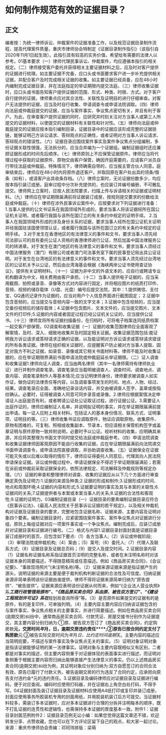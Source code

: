 # 如何制作规范有效的证据目录？
## 正文
编者按：为统一律师诉讼、仲裁案件的证据准备工作，以及规范证据目录制作流程，提高代理案件质量，重庆市律师协会特制定《证据目录制作指引》（该指引自2020年11月1日起生效）。此指引具有较高的实务价值，希望给有需要的法律人以参考。01基本要求（一）律师代理民事诉讼、仲裁案件，均应遵循本指引的相关规定。（二）律师接受客户委托并获得相关主要证据材料之后，应及时对客户提供的证据进行梳理。如主要证据不完备，应口头或书面要求客户进一步补充提供相关证据，并配合客户及时完成相关证据的收集。如主要证据已经具备，应在48小时内编制完成证据目录，并在法庭指定的举证期限内提交法庭。（三）律师收集证据时，应口头或书面告知客户提供证据的范围、形式、种类、时限、方式。对于客户自行提供的证据，律师重点应对其合法性、关联性及证明目的进行仔细审查。对客户无法提供的证据，应当及时自行收集、申请调查令或申请法院调取。（四）律师向法庭或仲裁庭提交的证据，应当与案件事实、争议焦点密切有关，并且有利于客户。为此，在审查客户提供证据的同时，应研究并时刻关注对方当事人或第三人所提交的证据材料，以使提交的证据材料有关联性和针对性。（五）律师向法庭或仲裁庭提交的证据应按本指引编制目录，证据目录中的证据应该形成完整的证据锁链，能够证明己方诉讼请求、答辩观点的正确性，或者证明对方当事人诉讼请求、答辩观点的错误性。（六）证据目录应围绕案件事实及案件争议焦点分组编制，多份证据关联性很强，无法拆分的，应当合并编为一个证据组。编制证据组时还应兼顾证据形成的时间先后顺序。（七）律师原则上不应保管证据原件。律师应当将代理过程中获取的证据原件、原物交由客户保管，确因开庭需要的，应请客户派员自行带往法庭或仲裁庭。特殊情况下，律师确需自带的，应当报主管合伙人同意。庭审结束后，律师应在48小时内将原件退还客户，并取回原在客户处出具的领条/借条（如有），或请客户出具收条存档。（八）律师立案时，无论证据份数多少，均应按本指引装订成册。庭审过程中分次补充提供的，也应装订并编号编册，不可散乱提交。律师网上立案时，应按人民法院要求，扫描上传与诉请相关的证据或证明材料。（九）律师应在举证期限届满前将证据装订成册，按规则提交要求的份数给法庭或仲裁庭。（十）律师在涉外民事诉讼案件中，应按要求对下列证据进行准备：1.当事人提供的公文书证系在我国领域外形成的，要求当事人将该证据经所在国公证机关证明，或者履行我国与该所在国订立的有关条约中规定的证明手续。 2.当事人在我国领域外形成的涉及身份关系的证据，要求当事人经所在国公证机关证明并经我国驻该国使领馆认证，或者履行我国与该所在国订立的有关条约中规定的证明手续。 3.对于发生在香港地区的有法律意义的事件和文书，要求当事人须先经司法部认可的具有委托公证人资格的香港律师进行公证，然后加盖中国法律服务公司的转递章。对于发生在澳门地区的有法律意义的事件和文书，要求当事人须经过中国法律服务（澳门）有限公司或者澳门司法事务室下属的民事登记局出具公证证明。对于发生在台湾地区的有法律意义的事件和文书，要求当事人须先经过台湾地区的公证机关予以公证，然后由台湾海基会根据《海峡两岸公证书使用查证协议》，提供有关证明材料。（十一）证据为非中文的外语文本的，应自行或聘请专业机构翻译为中文，相关费用由客户承担。（十二）当事人提供电子证据的，应当采用截图、拍照或录音、录像等方式对内容进行固定，并将相应图片的纸质打印件、音频、视频的储存载体（U盘、光盘）编号后提交法院，其中：1.提供微信、支付宝、QQ通讯记录作为证据的，应当对用户个人信息界面进行截图固定； 2.证据中包含音频的，应当提交与音频内容一致的文字文本；3.证据中包含视频的，应当提交备份视频后的储存载体；4.证据中包含图片、文本文件的，应当提交图片、文本文件的打印件;5.证据的内容或者固定过程已经公证机关公证的，应当提供公证书。（十三）律师宜将所有证据扫描备份，在归档时，可将电子档案连同纸质档案一起交客户部保管。02调查和收集证据（一）证据的收集范围律师应全面客观了解案情，及时、深入、细致地收集并及时固定相关证据。收集证据范围包括:能证明我方诉讼请求或答辩请求正确的证据，以及能证明对方诉讼请求或答辩请求错误的所有各类证据。律师在组织相关证据时，应提醒客户防止被对方当事人提取、固定对我方不利之证据，如录音、录像或其它相关书面材料等。律师不能及时收集证据的，应在举证期限界满前书面申请法院或仲裁庭延长举证期限。（二）证人调查和收集证据1.律师向证人调查，应当由两名律师（其中一名律师需持有律师执业证）进行并制作调查笔录。调查笔录应当载明被调查人、调查时间、调查地点、调查内容、调查笔录制作人等基本情况;应当记明律师身份，律师要求被调查人如实作证，做伪证的法律责任等内容，以及调查事项发生的时间、地点、人物、经过、结果。调查笔录应全面、准确地记录谈话内容，并交由被调查人签字、盖章或按指纹确认。必要时，征得被调查人同意可同步录音或录像。2.律师应根据案情决定申请证人出庭是否有利，或者聘请公证处公证取证过程，进行证据公证。3.需要证人出庭作证的，律师应编制证人名单，并说明拟证明的事实，并在举证期限届满前提出申请。每一证人应附上相关材料，包括证人的基本身份情况、联系方式、证明事项、证明目的等。（三）律师收集书证应调取原件，物证应调取原物。收集原件、原物有困难的，可复制、照相或收集副本、节录本，但应请相关保管机构签字或盖章证明与原件原物一致并附说明，必要时予以公证。视听材料的收集，应明确其来源，并应将其整理为书面文字同时提交给法庭或仲裁庭参考。（四）申请法院调查和收集证据律师因客观原因不能自行收集的证据，应在举证期限届满前向法院递交书面申请调查令，或申请法院直接调取，并协助调查收集。（五）证据保全在证据可能灭失或以后难以取得的情形下，律师应征得委托人同意后，代理其向人民法院申请保全证据。诉讼或仲裁过程中，申请证据保全不得迟于举证期限届满前；若需在诉前或仲裁前采取证据保全的，依照法律规定、司法解释及仲裁规则等规定办理。（六）证据的审查和整理律师对调查、收集的证据应从以下几个方面进行审查确定真伪及证明力:1.证据的来源及种类;2.证据的形成和制作;3.证据形成的时间、地点和周围环境;4.证据的内容和形式;5.证据要证明的事实及其与本案的关联性;6.证据间的关系;7.证据提供者与本案或本案当事人的关系;8.证据的合法性和客观性;9.证据的证明力。03编制证据目录（一）证据目录的要素编制证据目录应符合《民事诉讼法》、《最高人民法院关于民事诉讼证据的若干规定》，以及相关仲裁机构对证据及证据目录的要求，完整地包含证据名称、证据来源、主要内容及证明对象四个要素。编制证据目录时，应紧密围绕案件事实、案件争议焦点对证据进行分组，原则上每组证据对应一项案件事实或一个争议焦点。编制完成后，应装订成册并对证据目录和证据进行编号。（二）格式与内容1.证据目录封面封面是证据目录装订成册时的首页，应包含如下要点:（1）各方当事人;（2）诉讼或仲裁阶段;（3）审理法院或仲裁机构;（4）案由；（5）案号;（6）委托人;（7）代理人及联系方式;（8）证据目录及证据总页码；（9）提交人及提交时间。2.证据目录内容（1）证据名称证据名称系指证据首页注明的完整名称，或者在未注明名称时对该证据本身的简要描述，不得随意精简或任意描述。例如《商品房买卖合同》、《会议纪要》、“事故现场照片”(未注明名称)等。（2）证据来源证据来源是指证据产生的源头，说明证据的来源主要是便于裁判机构判断证据的合法性及可信度。归纳证据来源非简单表明该份证据由谁提供，律师不得将证据来源简单归纳为“原告提供”、“被告提供”。证据来源应表明该份证据从何而来，例如“《企业法人营业执照》系***工商行政管理局颁布”、“《商品房买卖合同》系由原、被告双方签订”、“《建设工程规划许可证》系在***规划局查询所得”等。（3）是否原件如果提交的证据有的是原件，有的是复印件，可单独列明。（4）主要内容主要内容应归纳该证据包含的与案件事实、争议焦点相关的主要事实，并进行简要描述。例如在商品房买卖合同(逾期交房)纠纷中，通常商品房买卖合同、付款凭证、房屋交接书分别作为证据提交，其主要内容分别归纳为:①原、被告双方签订了《商品房买卖合同》，约定购房款**元，交房时间*年*月，日，逾期交房违约责任****;②原告已按合同约定支付了购房款**元:③被告实际交房时间为*年*月*日，比约定时间逾期*天。主要内容的描述应当简明扼要，不描述与案件事实及争议焦点无关的事实。（5）证明对象证明对象是指该证据能够证明的某一法律事实。证明对象与主要内容既相似又有区别，二者都是对事实的描述，但主要内容侧重于对证据体现的表面事实进行描述，而证明对象侧重于根据主要内容而归纳出能够直接产生法律意义的事实。仍以上述商品房买卖合同(逾期交房)纠纷为例，其证明对象应分别归纳为:双方自愿签订的合同合法有效，原告已履行了付款义务。被告逾期交房的行为违反了合同约定，应承担向原告支付违约金*元的违约责任。3.证据目录及编码律师应对证据目录及证据进行编码，便于对应查阅。编码时应使用打码器，并在证据右上角空白处打码，不得手写。04证据封面及装订证据目录及证据材料应使用A4纸打印或复印并装订成册，封面应使用事务所胶装机专用的封面用纸，并用胶装机装订后方可提交。当证据材料较多，需装订多本证据时，应对多本证据进行合理的分拆并注明每本的顺序，既不打乱证据的连贯性和逻辑性，也需保持多本证据的厚度基本一致。附件1：证据目录封面范例附件2：证据目录范例无讼小编：如果您觉得这篇文章还不错，欢迎转发分享、点赞收藏，您也可以在下方评论区留下自己的观点，和大家一起讨论。来源：重庆市律师协会责编：邓珂玮排版：梁萌
